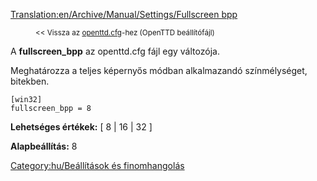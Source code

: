 [[Translation:en/Archive/Manual/Settings/Fullscreen bpp]]

:<small><< Vissza az [[hu/openttd.cfg|openttd.cfg]]-hez (OpenTTD beállítófájl)</small>


A '''fullscreen_bpp''' az openttd.cfg fájl egy változója.

Meghatározza a teljes képernyős módban alkalmazandó színmélységet, bitekben.

<pre>
[win32]
fullscreen_bpp = 8
</pre>

'''Lehetséges értékek:''' [ 8 | 16 | 32 ]

'''Alapbeállítás:''' 8


[[Category:hu/Beállítások és finomhangolás]]